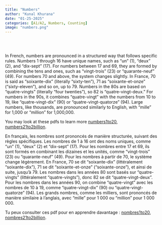 ```yaml
---
title: "Numbers"
author: "Kunal Khurana"
date: "01-25-2025"
categories: [A1/A2, Numbers, Counting]
image: "numbers.png"
---
```


<div style="text-align: left; padding: 10px;">
  <a href="mailto:info@frenchwithkunal.ca" target="_blank" style="margin: 0 10px; color: #000;"><i class="fas fa-envelope fa-lg"></i></a>
  <a href="https://www.instagram.com/kunal.khurana7" target="_blank" style="margin: 0 10px; color: #E1306C;"><i class="fab fa-instagram fa-lg"></i></a>
  <a href="https://frenchwithkunal.ca" target="_blank" style="margin: 0 10px; color: #0077b5;"><i class="fas fa-globe fa-lg"></i></a>
  <a href="https://whatsapp.com/channel/0029Vb57n2e7dmegpjYpyi3V" target="_blank" style="margin: 0 10px; color: #25D366;"><i class="fab fa-whatsapp fa-lg"></i></a>
</div>


::: { .content-visible when-profile="english"}


In French, numbers are pronounced in a structured way that follows specific rules. Numbers 1 through 16 have unique names, such as "un" (1), "deux" (2), and "dix-sept" (17). For numbers between 17 and 69, they are formed by combining the tens and ones, such as "vingt-trois" (23) or "quarante-neuf" (49). For numbers 70 and above, the system changes slightly. In France, 70 is said as "soixante-dix" (literally "sixty-ten"), 71 as "soixante-et-onze" ("sixty-eleven"), and so on, up to 79. Numbers in the 80s are based on "quatre-vingts" (literally "four twenties"), so 82 is "quatre-vingt-deux." For numbers in the 90s, it combines "quatre-vingt" with the numbers from 10 to 19, like "quatre-vingt-dix" (90) or "quatre-vingt-quatorze" (94). Large numbers, like thousands, are pronounced similarly to English, with "mille" for 1,000 or "million" for 1,000,000.

You may look at these pdfs to learn more [numbers1to20](https://drive.google.com/file/d/14DL_fY4rLzKeLhmuSaslfh22EFaEXYPD/view?usp=drive_link), [numbers21to2billion](https://drive.google.com/file/d/17FM66-85U-_d2Y9SxxeRWSi3iglq0LyV/view?usp=drive_link).

:::

::: { .content-visible when-profile="french"}

En français, les nombres sont prononcés de manière structurée, suivant des règles spécifiques. Les nombres de 1 à 16 ont des noms uniques, comme "un" (1), "deux" (2) et "dix-sept" (17). Pour les nombres entre 17 et 69, ils sont formés en combinant les dizaines et les unités, comme "vingt-trois" (23) ou "quarante-neuf" (49). Pour les nombres à partir de 70, le système change légèrement. En France, 70 se dit "soixante-dix" (littéralement "soixante-dix"), 71 se dit "soixante-et-onze" ("soixante-onze"), et ainsi de suite, jusqu'à 79. Les nombres dans les années 80 sont basés sur "quatre-vingts" (littéralement "quatre-vingts"), donc 82 se dit "quatre-vingt-deux". Pour les nombres dans les années 90, on combine "quatre-vingt" avec les nombres de 10 à 19, comme "quatre-vingt-dix" (90) ou "quatre-vingt-quatorze" (94). Les grands nombres, comme les milliers, sont prononcés de manière similaire à l'anglais, avec "mille" pour 1 000 ou "million" pour 1 000 000.

Tu peux consulter ces pdf pour en apprendre davantage : [nombres1to20](https://drive.google.com/file/d/14DL_fY4rLzKeLhmuSaslfh22EFaEXYPD/view?usp=drive_link), [nombres21to2billion](https://drive.google.com/file/d/17FM66-85U-_d2Y9SxxeRWSi3iglq0LyV/view?usp=drive_link).

:::